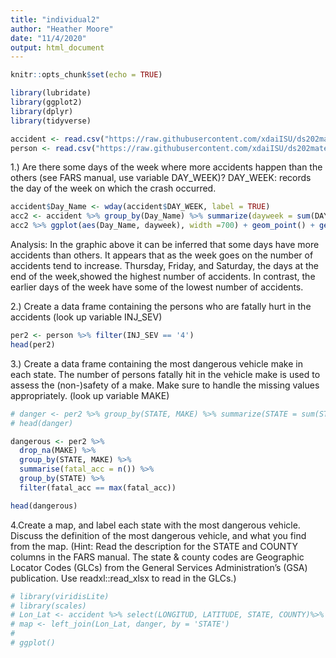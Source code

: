 ```yaml
---
title: "individual2"
author: "Heather Moore"
date: "11/4/2020"
output: html_document
---
```


```r
knitr::opts_chunk$set(echo = TRUE)
```
```r
library(lubridate)
library(ggplot2)
library(dplyr)
library(tidyverse)


```

```r
accident <- read.csv("https://raw.githubusercontent.com/xdaiISU/ds202materials/master/hwlabs/fars2017/accident.csv", stringsAsFactors = FALSE)
person <- read.csv("https://raw.githubusercontent.com/xdaiISU/ds202materials/master/hwlabs/fars2017/person.csv", stringsAsFactors = FALSE)
```
1.) Are there some days of the week where more accidents happen than the others (see FARS manual, use variable DAY_WEEK)?
DAY_WEEK: records the day of the week on which the crash occurred.
```r
accident$Day_Name <- wday(accident$DAY_WEEK, label = TRUE)
acc2 <- accident %>% group_by(Day_Name) %>% summarize(dayweek = sum(DAY_WEEK))
acc2 %>% ggplot(aes(Day_Name, dayweek), width =700) + geom_point() + geom_line(group = 1) + labs(x = 'Days of the Week', y = 'Number of Accidents', title = 'Accidents Corresponding to the Days of the Week')
```
 
Analysis: In the graphic above it can be inferred that some days have more accidents than others. It appears that as the week goes on the number of accidents tend to increase. Thursday, Friday, and Saturday, the days at the end of the week,showed the highest number of accidents. In contrast, the earlier days of the week have some of the lowest number of accidents. 
  
2.) Create a data frame containing the persons who are fatally hurt in the accidents (look up variable INJ_SEV)
```r
per2 <- person %>% filter(INJ_SEV == '4')
head(per2)
```

3.) Create a data frame containing the most dangerous vehicle make in each state. The number of persons fatally hit in the vehicle make is used to assess the (non-)safety of a make. Make sure to handle the missing values appropriately. (look up variable MAKE)
```r
# danger <- per2 %>% group_by(STATE, MAKE) %>% summarize(STATE = sum(STATE)) %>% group_by(STATE) %>% filter(MAKE == max(MAKE)) %>% filter(STATE < 57)
# head(danger)

dangerous <- per2 %>%
  drop_na(MAKE) %>%
  group_by(STATE, MAKE) %>%
  summarise(fatal_acc = n()) %>%
  group_by(STATE) %>%
  filter(fatal_acc == max(fatal_acc))

head(dangerous)
```

4.Create a map, and label each state with the most dangerous vehicle. Discuss the definition of the most dangerous vehicle, and what you find from the map. (Hint: Read the description for the STATE and COUNTY columns in the FARS manual. The state & county codes are Geographic Locator Codes (GLCs) from the General Services Administration’s (GSA) publication. Use readxl::read_xlsx to read in the GLCs.)

```r
# library(viridisLite)
# library(scales)
# Lon_Lat <- accident %>% select(LONGITUD, LATITUDE, STATE, COUNTY)%>% filter(STATE < 57)
# map <- left_join(Lon_Lat, danger, by = 'STATE')
# 
# ggplot()
 






```

